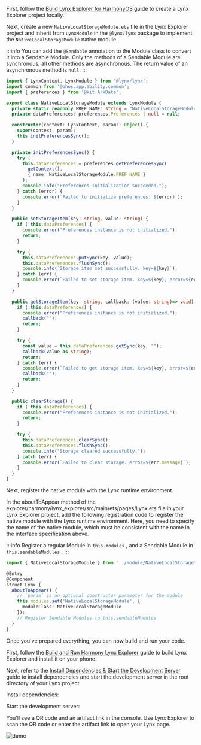 
First, follow the [Build Lynx Explorer for HarmonyOS](https://github.com/lynx-family/lynx/tree/develop/explorer/harmony) guide to create a Lynx Explorer project locally.

Next, create a new `NativeLocalStorageModule.ets` file in the Lynx Explorer project and inherit from `LynxModule` in the `@lynx/lynx` package to implement the `NativeLocalStorageModule` native module.

:::info
You can add the `@Sendable` annotation to the Module class to convert it into a Sendable Module. Only the methods of a Sendable Module are synchronous; all other methods are asynchronous. The return value of an asynchronous method is `null`.
:::

<CodeFold height={360} toggle>

```typescript title="NativeLocalStorageModule.ets"
import { LynxContext, LynxModule } from '@lynx/lynx';
import common from '@ohos.app.ability.common';
import { preferences } from '@kit.ArkData';

export class NativeLocalStorageModule extends LynxModule {
  private static readonly PREF_NAME: string = "NativeLocalStorageModule";
  private dataPreferences: preferences.Preferences | null = null;

  constructor(context: LynxContext, param?: Object) {
    super(context, param);
    this.initPreferencesSync();
  }

  private initPreferencesSync() {
    try {
      this.dataPreferences = preferences.getPreferencesSync(
        getContext(), 
        { name: NativeLocalStorageModule.PREF_NAME }
      );
      console.info("Preferences initialization succeeded.");
    } catch (error) {
      console.error(`Failed to initialize preferences: ${error}`);
    }
  }

  public setStorageItem(key: string, value: string) {
    if (!this.dataPreferences) {
      console.error("Preferences instance is not initialized.");
      return;
    }

    try {
      this.dataPreferences.putSync(key, value);
      this.dataPreferences.flushSync();
      console.info(`Storage item set successfully. key=${key}`);
    } catch (err) {
      console.error(`Failed to set storage item. key=${key}, error=${err.message}`);
    }
  }

  public getStorageItem(key: string, callback: (value: string)=> void) {
    if (!this.dataPreferences) {
      console.error("Preferences instance is not initialized.");
      callback("");
      return;
    }

    try {
      const value = this.dataPreferences.getSync(key, "");
      callback(value as string);
      return;
    } catch (err) {
      console.error(`Failed to get storage item. key=${key}, error=${err.message}`);
      callback("");
      return;
    }
  }

  public clearStorage() {
    if (!this.dataPreferences) {
      console.error("Preferences instance is not initialized.");
      return;
    }

    try {
      this.dataPreferences.clearSync();
      this.dataPreferences.flushSync();
      console.info("Storage cleared successfully.");
    } catch (err) {
      console.error(`Failed to clear storage. error=${err.message}`);
    }
  }
}

```

</CodeFold>

Next, register the native module with the Lynx runtime environment.

In the aboutToAppear method of the explorer/harmony/lynx_explorer/src/main/ets/pages/Lynx.ets file in your Lynx Explorer project, add the following registration code to register the native module with the Lynx runtime environment. Here, you need to specify the name of the native module, which must be consistent with the name in the interface specification above.

:::info
Register a regular Module in `this.modules` , and a Sendable Module in `this.sendableModules` .
:::

```typescript {8-10,12} title="src/main/ets/pages/Lynx.ets"
import { NativeLocalStorageModule } from '../module/NativeLocalStorageModule';

@Entry
@Component
struct Lynx {
  aboutToAppear() {
    // `param` is an optional constructor parameter for the module
    this.modules.set('NativeLocalStorageModule', {
      moduleClass: NativeLocalStorageModule
    });
    // Register Sendable Modules to this.sendableModules
  }
}
```

Once you've prepared everything, you can now build and run your code.

First, follow the [Build and Run Harmony Lynx Explorer](https://github.com/lynx-family/lynx/tree/develop/explorer/harmony) guide to build Lynx Explorer and install it on your phone.

Next, refer to the [Install Dependencies & Start the Development Server](../start/quick-start#Installation) guide to install dependencies and start the development server in the root directory of your Lynx project.

Install dependencies:

<PackageManagerTabs command="install" />

Start the development server:

<PackageManagerTabs command="run dev" />

You'll see a QR code and an artifact link in the console. Use Lynx Explorer to scan the QR code or enter the artifact link to open your Lynx page.

![demo](https://lf-lynx.tiktok-cdns.com/obj/lynx-artifacts-oss-sg/lynx-website/assets/native-modules-demo-harmony.gif)
